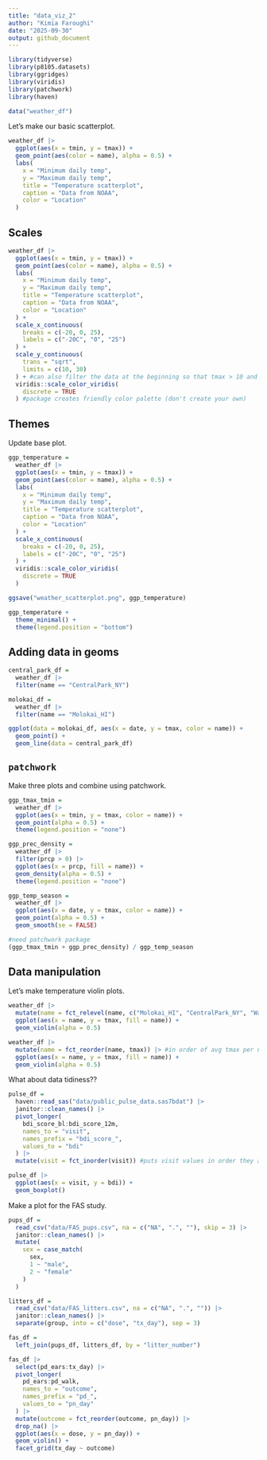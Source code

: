 ```yaml
---
title: "data_viz_2"
author: "Kimia Faroughi"
date: "2025-09-30"
output: github_document
---
```


```r
library(tidyverse)
library(p8105.datasets)
library(ggridges)
library(viridis)
library(patchwork)
library(haven)
```

```r
data("weather_df")
```

Let's make our basic scatterplot.

```r
weather_df |> 
  ggplot(aes(x = tmin, y = tmax)) +
  geom_point(aes(color = name), alpha = 0.5) +
  labs(
    x = "Minimum daily temp",
    y = "Maximum daily temp",
    title = "Temperature scatterplot",
    caption = "Data from NOAA",
    color = "Location"
  )
```

## Scales

```r
weather_df |> 
  ggplot(aes(x = tmin, y = tmax)) +
  geom_point(aes(color = name), alpha = 0.5) +
  labs(
    x = "Minimum daily temp",
    y = "Maximum daily temp",
    title = "Temperature scatterplot",
    caption = "Data from NOAA",
    color = "Location"
  ) +
  scale_x_continuous(
    breaks = c(-20, 0, 25),
    labels = c("-20C", "0", "25")
  ) +
  scale_y_continuous(
    trans = "sqrt",
    limits = c(10, 30)
  ) + #can also filter the data at the beginning so that tmax > 10 and < 30
  viridis::scale_color_viridis(
    discrete = TRUE
  ) #package creates friendly color palette (don't create your own)
```

## Themes

Update base plot.

```r
ggp_temperature =
  weather_df |> 
  ggplot(aes(x = tmin, y = tmax)) +
  geom_point(aes(color = name), alpha = 0.5) +
  labs(
    x = "Minimum daily temp",
    y = "Maximum daily temp",
    title = "Temperature scatterplot",
    caption = "Data from NOAA",
    color = "Location"
  ) +
  scale_x_continuous(
    breaks = c(-20, 0, 25),
    labels = c("-20C", "0", "25")
  ) +
  viridis::scale_color_viridis(
    discrete = TRUE
  )

ggsave("weather_scatterplot.png", ggp_temperature)

ggp_temperature +
  theme_minimal() +
  theme(legend.position = "bottom")
```

## Adding data in geoms

```r
central_park_df = 
  weather_df |> 
  filter(name == "CentralPark_NY")

molokai_df = 
  weather_df |> 
  filter(name == "Molokai_HI")

ggplot(data = molokai_df, aes(x = date, y = tmax, color = name)) +
  geom_point() +
  geom_line(data = central_park_df)
```

## `patchwork`

Make three plots and combine using patchwork.

```r
ggp_tmax_tmin =
  weather_df |> 
  ggplot(aes(x = tmin, y = tmax, color = name)) +
  geom_point(alpha = 0.5) +
  theme(legend.position = "none")

ggp_prec_density = 
  weather_df |> 
  filter(prcp > 0) |> 
  ggplot(aes(x = prcp, fill = name)) +
  geom_density(alpha = 0.5) +
  theme(legend.position = "none")

ggp_temp_season =
  weather_df |> 
  ggplot(aes(x = date, y = tmax, color = name)) +
  geom_point(alpha = 0.5) +
  geom_smooth(se = FALSE)

#need patchwork package
(ggp_tmax_tmin + ggp_prec_density) / ggp_temp_season
```

## Data manipulation

Let's make temperature violin plots.

```r
weather_df |> 
  mutate(name = fct_relevel(name, c("Molokai_HI", "CentralPark_NY", "Waterhole_WA"))) |> #reorders based on factor var so ggplot knows where they go on the x axis
  ggplot(aes(x = name, y = tmax, fill = name)) +
  geom_violin(alpha = 0.5)
```

```r
weather_df |> 
  mutate(name = fct_reorder(name, tmax)) |> #in order of avg tmax per name group from smallest to largest
  ggplot(aes(x = name, y = tmax, fill = name)) +
  geom_violin(alpha = 0.5)
```

What about data tidiness??

```r
pulse_df = 
  haven::read_sas("data/public_pulse_data.sas7bdat") |> 
  janitor::clean_names() |> 
  pivot_longer(
    bdi_score_bl:bdi_score_12m,
    names_to = "visit",
    names_prefix = "bdi_score_",
    values_to = "bdi"
  ) |> 
  mutate(visit = fct_inorder(visit)) #puts visit values in order they appear in dataset 

pulse_df |> 
  ggplot(aes(x = visit, y = bdi)) +
  geom_boxplot()
```

Make a plot for the FAS study.

```r
pups_df =
  read_csv("data/FAS_pups.csv", na = c("NA", ".", ""), skip = 3) |> 
  janitor::clean_names() |> 
  mutate(
    sex = case_match(
      sex, 
      1 ~ "male",
      2 ~ "female"
    )
  )

litters_df = 
  read_csv("data/FAS_litters.csv", na = c("NA", ".", "")) |> 
  janitor::clean_names() |> 
  separate(group, into = c("dose", "tx_day"), sep = 3)

fas_df = 
  left_join(pups_df, litters_df, by = "litter_number")

fas_df |> 
  select(pd_ears:tx_day) |> 
  pivot_longer(
    pd_ears:pd_walk,
    names_to = "outcome",
    names_prefix = "pd_",
    values_to = "pn_day" 
  ) |> 
  mutate(outcome = fct_reorder(outcome, pn_day)) |> 
  drop_na() |> 
  ggplot(aes(x = dose, y = pn_day)) +
  geom_violin() +
  facet_grid(tx_day ~ outcome)
```
